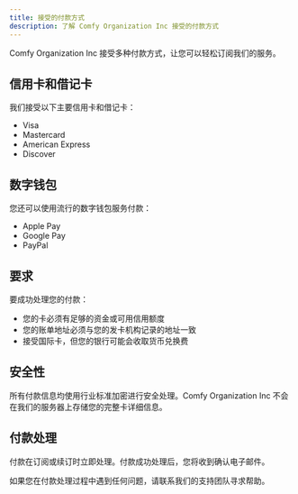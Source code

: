 ```yaml
---
title: 接受的付款方式
description: 了解 Comfy Organization Inc 接受的付款方式
---
```


Comfy Organization Inc 接受多种付款方式，让您可以轻松订阅我们的服务。

## 信用卡和借记卡

我们接受以下主要信用卡和借记卡：

- Visa
- Mastercard
- American Express
- Discover

## 数字钱包

您还可以使用流行的数字钱包服务付款：

- Apple Pay
- Google Pay
- PayPal

## 要求

要成功处理您的付款：

- 您的卡必须有足够的资金或可用信用额度
- 您的账单地址必须与您的发卡机构记录的地址一致
- 接受国际卡，但您的银行可能会收取货币兑换费

## 安全性

所有付款信息均使用行业标准加密进行安全处理。Comfy Organization Inc 不会在我们的服务器上存储您的完整卡详细信息。

## 付款处理

付款在订阅或续订时立即处理。付款成功处理后，您将收到确认电子邮件。

如果您在付款处理过程中遇到任何问题，请联系我们的支持团队寻求帮助。
